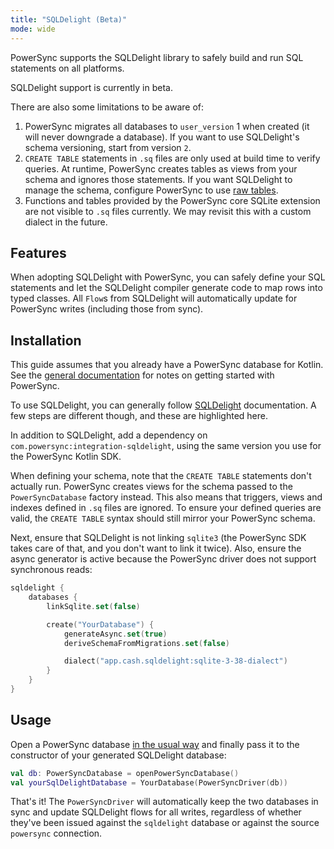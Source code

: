 ```yaml
---
title: "SQLDelight (Beta)"
mode: wide
---
```


PowerSync supports the SQLDelight library to safely build and run SQL statements on all platforms.

<Note>
SQLDelight support is currently in beta.

There are also some limitations to be aware of:

1. PowerSync migrates all databases to `user_version` 1 when created (it will never downgrade a database). If you want to use SQLDelight's schema versioning, start from version `2`.
2. `CREATE TABLE` statements in `.sq` files are only used at build time to verify queries. At runtime, PowerSync creates tables as views from your schema and ignores those statements. If you want SQLDelight to manage the schema, configure PowerSync to use [raw tables](/usage/use-case-examples/raw-tables).
3. Functions and tables provided by the PowerSync core SQLite extension are not visible to `.sq` files currently. We may revisit this with a custom dialect in the future.
</Note>


<Card
  title="Maven: com.powersync:integration-sqldelight"
  icon="/logo/maven.svg"
  href="https://central.sonatype.com/artifact/com.powersync/integration-sqldelight"
  horizontal
/>

## Features

When adopting SQLDelight with PowerSync, you can safely define your SQL statements and let
the SQLDelight compiler generate code to map rows into typed classes.
All `Flow`s from SQLDelight will automatically update for PowerSync writes (including those from
sync).

## Installation

This guide assumes that you already have a PowerSync database for Kotlin. See the [general documentation](/client-sdk-references/kotlin-multiplatform) for notes on getting started with PowerSync.

To use SQLDelight, you can generally follow [SQLDelight](https://sqldelight.github.io/sqldelight/2.1.0/multiplatform_sqlite/) documentation. A few steps are different though, and these are highlighted here.

In addition to SQLDelight, add a dependency on `com.powersync:integration-sqldelight`, using the same version you use for the
PowerSync Kotlin SDK.

When defining your schema, note that the `CREATE TABLE` statements don't actually run. PowerSync creates views
for the schema passed to the `PowerSyncDatabase` factory instead. This also means that triggers, views and indexes
defined in `.sq` files are ignored.
To ensure your defined queries are valid, the `CREATE TABLE` syntax should still mirror your PowerSync schema.

Next, ensure that SQLDelight is not linking `sqlite3` (the PowerSync SDK takes care of that,
and you don't want to link it twice). Also, ensure the async generator is active because the
PowerSync driver does not support synchronous reads:

```Kotlin
sqldelight {
    databases {
        linkSqlite.set(false)

        create("YourDatabase") {
            generateAsync.set(true)
            deriveSchemaFromMigrations.set(false)

            dialect("app.cash.sqldelight:sqlite-3-38-dialect")
        }
    }
}
```

## Usage

Open a PowerSync database [in the usual way](https://docs.powersync.com/client-sdk-references/kotlin-multiplatform#getting-started)
and finally pass it to the constructor of your generated SQLDelight database:

```kotlin
val db: PowerSyncDatabase = openPowerSyncDatabase()
val yourSqlDelightDatabase = YourDatabase(PowerSyncDriver(db))
```

That's it! The `PowerSyncDriver` will automatically keep the two databases in sync and update SQLDelight flows
for all writes, regardless of whether they've been issued against the `sqldelight` database or against the source
`powersync` connection.